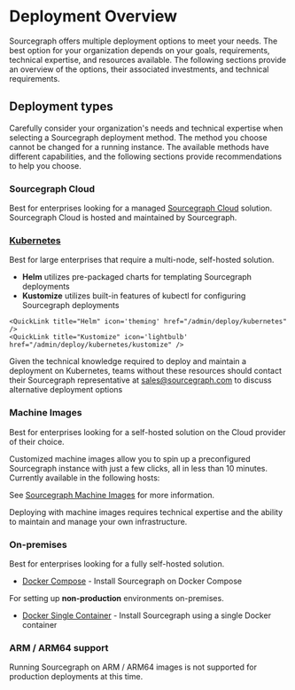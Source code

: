 # Deployment Overview

Sourcegraph offers multiple deployment options to meet your needs. The best option for your organization depends on your goals, requirements, technical expertise, and resources available. The following sections provide an overview of the options, their associated investments, and technical requirements.

## Deployment types

Carefully consider your organization's needs and technical expertise when selecting a Sourcegraph deployment method. The method you choose cannot be changed for a running instance. The available methods have different capabilities, and the following sections provide recommendations to help you choose.

### Sourcegraph Cloud

Best for enterprises looking for a managed [Sourcegraph Cloud](https://about.sourcegraph.com/get-started?t=enterprise) solution. Sourcegraph Cloud is hosted and maintained by Sourcegraph.

<LinkCards>

  <LinkCard href="https://about.sourcegraph.com/get-started?t=enterprise" imgSrc="https://sourcegraph.com/.assets/img/sourcegraph-mark.svg" imgAlt="Sourcegraph" title="Get a single-tenant instance managed by Sourcegraph." description="Sign up and get a 30 day free trial for your team." />

</LinkCards>

### [Kubernetes](/admin/deploy/kubernetes)

Best for large enterprises that require a multi-node, self-hosted solution.

- **Helm** utilizes pre-packaged charts for templating Sourcegraph deployments
- **Kustomize** utilizes built-in features of kubectl for configuring Sourcegraph deployments

<QuickLinks>

    <QuickLink title="Helm" icon='theming' href="/admin/deploy/kubernetes" />
    <QuickLink title="Kustomize" icon='lightbulb' href="/admin/deploy/kubernetes/kustomize" />

</QuickLinks>

<Callout type="note">Given the technical knowledge required to deploy and maintain a deployment on Kubernetes, teams without these resources should contact their Sourcegraph representative at [sales@sourcegraph.com](mailto:sales@sourcegraph.com) to discuss alternative deployment options</Callout>

### Machine Images

Best for enterprises looking for a self-hosted solution on the Cloud provider of their choice.

Customized machine images allow you to spin up a preconfigured Sourcegraph instance with just a few clicks, all in less than 10 minutes. Currently available in the following hosts:

<QuickLinks>
  <QuickLink title="Amazon Machine Image (AMI)" icon='lightbulb' href="/admin/deploy/machine-images/aws-ami" />
  <QuickLink title="Google Compute Image" icon='presets' href="/admin/deploy/machine-images/gce" />
</QuickLinks>

See [Sourcegraph Machine Images](/admin/deploy/machine-images) for more information.

<Callout type="note">Deploying with machine images requires technical expertise and the ability to maintain and manage your own infrastructure.</Callout>

### On-premises

Best for enterprises looking for a fully self-hosted solution.

  - [Docker Compose](/admin/deploy/docker-compose/) - Install Sourcegraph on Docker Compose

For setting up **non-production** environments on-premises.

  - [Docker Single Container](/admin/deploy/docker-single-container/) - Install Sourcegraph using a single Docker container

### ARM / ARM64 support

Running Sourcegraph on ARM / ARM64 images is not supported for production deployments at this time.
